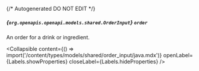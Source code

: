{/* Autogenerated DO NOT EDIT  */}

##### *{`org.openapis.openapi.models.shared.OrderInput`}* `order`
An order for a drink or ingredient.

<Collapsible content={() => import('/content/types/models/shared/order_input/java.mdx')} openLabel={Labels.showProperties} closeLabel={Labels.hideProperties} />



